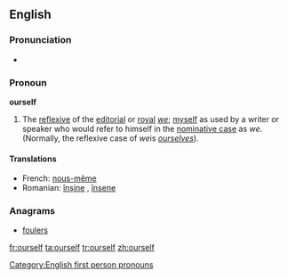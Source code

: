 ==English==

===Pronunciation===
* {{audio|en-us-ourself.ogg|Audio (US)}}

===Pronoun===
'''ourself'''

# The [[reflexive]] of the [[editorial]] or [[royal]] ''[[we]]''; [[myself]] as used by a writer or speaker who would refer to himself in the [[nominative case]] as ''we''. (Normally, the reflexive case of ''we ''is ''[[ourselves]]'').

====Translations====
*French: [[nous-même]]
*Romanian: [[înșine]] {{m}}, [[însene]] {{f}}

===Anagrams===
* [[foulers#English|foulers]]

[[Category:English first person pronouns]]

[[fr:ourself]]
[[ta:ourself]]
[[tr:ourself]]
[[zh:ourself]]